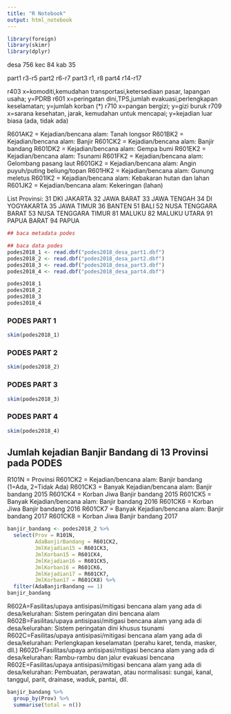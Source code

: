 ```yaml
---
title: "R Notebook"
output: html_notebook
---
```


```r
library(foreign)
library(skimr)
library(dplyr)
```

desa 756
kec 84
kab 35

part1 r3-r5
part2 r6-r7
part3 r1, r8
part4 r14-r17


r403 x=komoditi,kemudahan transportasi,ketersediaan pasar, lapangan usaha; y=PDRB
r601 x=peringatan dini,TPS,jumlah evakuasi,perlengkapan keselamatan; y=jumlah korban (*)
r710 x=pangan bergizi; y=gizi buruk 
r709 x=sarana kesehatan, jarak, kemudahan untuk mencapai; y=kejadian luar biasa (ada, tidak ada)

R601AK2 = Kejadian/bencana alam: Tanah longsor
R601BK2 = Kejadian/bencana alam: Banjir
R601CK2 = Kejadian/bencana alam: Banjir bandang
R601DK2 = Kejadian/bencana alam: Gempa bumi
R601EK2 = Kejadian/bencana alam: Tsunami
R601FK2 = Kejadian/bencana alam: Gelombang pasang laut
R601GK2 = Kejadian/bencana alam: Angin puyuh/puting beliung/topan
R601HK2 = Kejadian/bencana alam: Gunung meletus
R601IK2 = Kejadian/bencana alam: Kebakaran hutan dan lahan
R601JK2 = Kejadian/bencana alam: Kekeringan (lahan)


List Provinsi:
31  DKI JAKARTA
32  JAWA BARAT
33  JAWA TENGAH
34  DI YOGYAKARTA
35  JAWA TIMUR
36  BANTEN
51  BALI
52  NUSA TENGGARA BARAT
53  NUSA TENGGARA TIMUR
81  MALUKU
82  MALUKU UTARA
91  PAPUA BARAT
94  PAPUA

```r
## baca metadata podes
```


```r
## baca data podes
podes2018_1 <- read.dbf("podes2018_desa_part1.dbf")
podes2018_2 <- read.dbf("podes2018_desa_part2.dbf")
podes2018_3 <- read.dbf("podes2018_desa_part3.dbf")
podes2018_4 <- read.dbf("podes2018_desa_part4.dbf")

podes2018_1
podes2018_2
podes2018_3
podes2018_4
```

### PODES PART 1

```r
skim(podes2018_1)
```

### PODES PART 2

```r
skim(podes2018_2)
```


### PODES PART 3

```r
skim(podes2018_3)
```

### PODES PART 4

```r
skim(podes2018_4)
```

## Jumlah kejadian Banjir Bandang di 13 Provinsi pada PODES

R101N = Provinsi
R601CK2 = Kejadian/bencana alam: Banjir bandang (1=Ada, 2=Tidak Ada)
R601CK3 = Banyak Kejadian/bencana alam: Banjir bandang 2015
R601CK4 = Korban Jiwa Banjir bandang 2015
R601CK5 = Banyak Kejadian/bencana alam: Banjir bandang 2016
R601CK6 = Korban Jiwa Banjir bandang 2016
R601CK7 = Banyak Kejadian/bencana alam: Banjir bandang 2017
R601CK8 = Korban Jiwa Banjir bandang 2017


```r
banjir_bandang <- podes2018_2 %>%
  select(Prov = R101N, 
         AdaBanjirBandang = R601CK2, 
         JmlKejadian15 = R601CK3, 
         JmlKorban15 = R601CK4, 
         JmlKejadian16 = R601CK5, 
         JmlKorban16 = R601CK6, 
         JmlKejadian17 = R601CK7, 
         JmlKorban17 = R601CK8) %>%
  filter(AdaBanjirBandang == 1) 
banjir_bandang
```

R602A=Fasilitas/upaya antisipasi/mitigasi bencana alam yang ada di desa/kelurahan: Sistem peringatan dini bencana alam
R602B=Fasilitas/upaya antisipasi/mitigasi bencana alam yang ada di desa/kelurahan: Sistem peringatan dini khusus tsunami
R602C=Fasilitas/upaya antisipasi/mitigasi bencana alam yang ada di desa/kelurahan: Perlengkapan keselamatan (perahu karet, tenda, masker, dll.)
R602D=Fasilitas/upaya antisipasi/mitigasi bencana alam yang ada di desa/kelurahan: Rambu-rambu dan jalur evakuasi bencana
R602E=Fasilitas/upaya antisipasi/mitigasi bencana alam yang ada di desa/kelurahan: Pembuatan, perawatan, atau normalisasi: sungai, kanal, tanggul, parit, drainase, waduk, pantai, dll.


```r
banjir_bandang %>% 
  group_by(Prov) %>%
  summarise(total = n())
```



